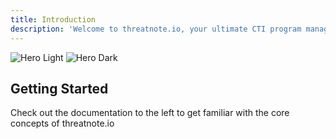 ```yaml
---
title: Introduction
description: 'Welcome to threatnote.io, your ultimate CTI program management solution.'
---
```


<img
  className="block dark:hidden"
  src="https://i.imgur.com/VwkrozQ.png"
  alt="Hero Light"
/>
<img
  className="hidden dark:block"
  src="https://i.imgur.com/aIVI6e2.png"
  alt="Hero Dark"
/>

## Getting Started

Check out the documentation to the left to get familiar with the core concepts of threatnote.io

